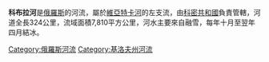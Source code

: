 '''科布拉河'''是[[俄羅斯|俄羅斯]]的河流，屬於[[維亞特卡河|維亞特卡河]]的左支流，由[[科密共和國|科密共和國]]負責管轄，河道全長324公里，流域面積7,810平方公里，河水主要來自融雪，每年十月至翌年四月結冰。

{{Russia-geo-stub}}
[[Category:俄羅斯河流|Category:俄羅斯河流]]
[[Category:基洛夫州河流|Category:基洛夫州河流]]